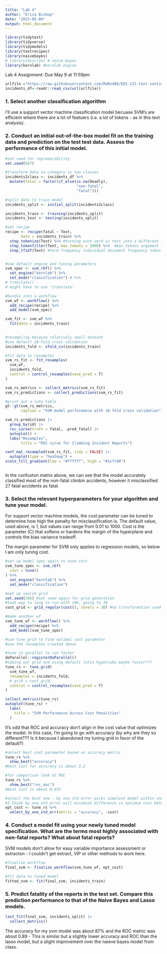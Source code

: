 ```yaml
---
title: "Lab 4"
author: "Erica Bishop"
date: "2023-05-09"
output: html_document
---
```


```r
library(tidytext)
library(tidyverse)
library(tidymodels)
library(textrecipes)
library(naivebayes)
# library(discrim) # naive-bayes
library(kernlab) #kernlab engine
```

Lab 4 Assignment: Due May 9 at 11:59pm

```r

urlfile ="https://raw.githubusercontent.com/MaRo406/EDS-231-text-sentiment/main/data/climbing_reports_model_dat.csv"
incidents_df<-readr::read_csv(url(urlfile))

```

### 1. Select another classification algorithm

I'll use a support vector machine classification model becuase SVM's are efficient where there are a lot of featuers (i.e. a lot of tokens - as in this text analysis). 

### 2. Conduct an initial out-of-the-box model fit on the training data and prediction on the test test data.  Assess the performance of this initial model.

```r
#set seed for reproducibility
set.seed(567)

#transform data so category is two classes 
incidents2class <- incidents_df %>% 
  mutate(fatal = factor(if_else(is.na(Deadly),
                                "non-fatal",
                                "fatal")))

#split data to train model
incidents_split <- initial_split(incidents2class)

incidents_train <- training(incidents_split)
incidents_test <- testing(incidents_split)

```

```r

#set recipe
recipe <- recipe(fatal ~ Text,
       data = incidents_train) %>% 
  step_tokenize(Text) %>% #turning each word in text into a different feature
  step_tokenfilter(Text, max_tokens = 1000) %>%  #max_tokens argument limits to just most frequent words (number of features you want)
  step_tfidf(Text) #term frequency individual document frequency takes into account tfdf metric


#use default engine and tuning parameters
svm_spec <- svm_rbf() %>% 
  set_engine("kernlab") %>% 
  set_mode("classification") # %>% 
# translate()
# might have to use 'translate'

#bundle into a workflow
svm_wf <- workflow() %>% 
  add_recipe(recipe) %>% 
  add_model(svm_spec)

```

```r

svm_fit <- svm_wf %>% 
  fit(data = incidents_train)
  
```

```r
#resampling because relatively small dataset
#use default 10-fold cross validation
incidents_fold <- vfold_cv(incidents_train)

#fit data to resamples
svm_rs_fit <- fit_resamples(
  svm_wf, 
  incidents_fold,
  control = control_resamples(save_pred = T)
)

```


```r

svm_rs_metrics <- collect_metrics(svm_rs_fit)
svm_rs_predictions <- collect_predictions(svm_rs_fit)

#print out a cute table
gt::gt(svm_rs_metrics,
       caption = "SVM model performance with 10-fold cross validation")

```

```r
svm_rs_predictions |> 
  group_by(id) |> 
  roc_curve(truth = fatal, .pred_fatal) |> 
  autoplot() +
  labs("Resamples", 
       title = "ROC curve for Climbing Incident Reports")


```

```r

conf_mat_resampled(svm_rs_fit, tidy = FALSE) |> 
  autoplot(type = "heatmap") +
scale_fill_gradient(low = "#ffffff", high = "#1cfc90")



```
In the confuston matrix above, we can see that the model accurately classified most of the non-fatal climbin accidents, however it misclassified 27 fatal accidents as fatal.

### 3. Select the relevant hyperparameters for your algorithm and tune your model.

For support vector machine models, the cost parameter can be tuned to determine how high the penalty for misclassification is. The default value, used above, is 1, but values can range from 0.01 to 1000.  Cost is the parameter (C) that softens or hardens the margin of the hyperplane and controls the bias variance tradeoff. 

The margin parameter for SVM only applies to regression models, so below I am only tuning cost.

```r
#set up model spec again to tune cost
svm_tune_spec <- svm_rbf(
  cost = tune()
) %>% 
  set_engine("kernlab") %>% 
  set_mode("classification")

#set up search grid
set.seed(345) #set seed again for grid generation
#took way to long to run with 100, going to 30
cost_grid <- grid_regular(cost(), levels = 30) #no transformation used for now

#make another wf
svm_tune_wf <- workflow() %>% 
  add_recipe(recipe) %>% 
  add_model(svm_tune_spec)

#use tune_grid to find optimal cost parameter
#use the resamples created above

#tune in parallel to run faster
doParallel::registerDoParallel()
#taking out grid and using default latin hypercube maybe faster???
tune_rs <- tune_grid(
  svm_tune_wf,
  resamples = incidents_fold,
  # grid = cost_grid,
  control = control_resamples(save_pred = T)
)

```

```r

collect_metrics(tune_rs)
autoplot(tune_rs) +
  labs(
    title = "SVM Performance Across Cost Penalities"
  )

```
It's odd that ROC and accuracy don't align in the cost value that optimizes the model. In this case, I'm going to go with accuracy (by why are they so different??? Is it because I abandoned my tuning grid in favor of the default?)

```r

#select best cost parameter based on accuracy metric
tune_rs %>% 
  show_best("accuracy")
#best cost for accuracy is about 3.2

#for comparison look at ROC
tune_rs %>% 
  show_best("roc_auc")
#best cost is about 0.655

#select the best one - by one std error picks simplest model within one std error of numerically best
#I think by_one_std_error will minimize difference in optimum cost between roc and accuracy
opt_cost <- tune_rs %>%  
  select_by_one_std_err(metric = "accuracy", -cost)


```


### 4. Conduct a model fit using your newly tuned model specification.  What are the terms most highly associated with non-fatal reports?  What about fatal reports?

SVM models don't allow for easy variable importance assessment or extracton - I couldn't get extract, VIP or other methods to work here. 

```r
#finalize workflow
final_svm <- finalize_workflow(svm_tune_wf, opt_cost)

#fit data to tuned model
fitted_svm <- fit(final_svm, incidents_train)

```


### 5. Predict fatality of the reports in the test set.  Compare this prediction performance to that of the Naive Bayes and Lasso models.

```r

last_fit(final_svm, incidents_split) |> 
  collect_metrics()

```
The accuracy for my svm model was about 87% and the ROC metric was about 0.89 - This is similar but a slightly lower accuracy and ROC than the lasso model, but a slight improvement over the naieve bayes model from class. 
